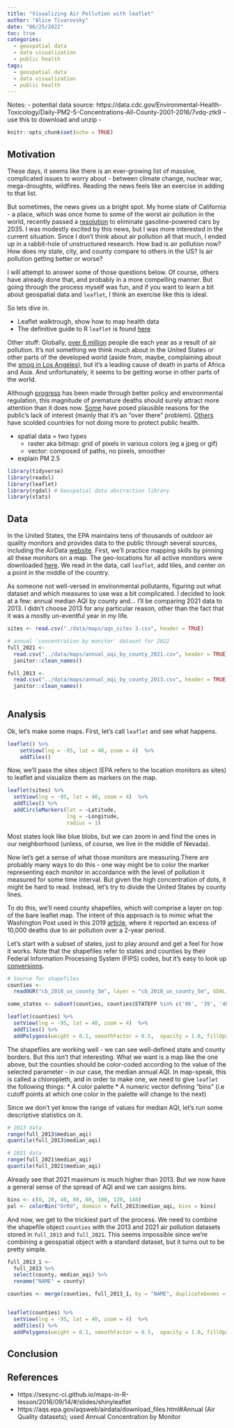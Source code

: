 ```yaml
---
title: "Visualizing Air Pollution with leaflet"
author: "Alice Tivarovsky"
date: "06/25/2022"
toc: true
categories:
  - geospatial data
  - data visualization
  - public health
tags:
  - geospatial data
  - data visualization
  - public health
---
```


Notes: 
- potential data source: https://data.cdc.gov/Environmental-Health-Toxicology/Daily-PM2-5-Concentrations-All-County-2001-2016/7vdq-ztk9
- use this to download and unzip
- 

```r
knitr::opts_chunk$set(echo = TRUE)
```

## Motivation

These days, it seems like there is an ever-growing list of massive, complicated issues to worry about - between climate change, nuclear war, mega-droughts, wildfires. Reading the news feels like an exercise in adding to that list. 

But sometimes, the news gives us a bright spot. My home state of California - a place, which was once home to some of the worst air pollution in the world, recently passed a [resolution](https://www.reuters.com/business/autos-transportation/tesla-says-california-should-toughen-ev-requirements-2022-08-25/) to eliminate gasoline-powered cars by 2035. I was modestly excited by this news, but I was more interested in the current situation. Since I don't think about air pollution all that much, I ended up in a rabbit-hole of unstructured research. How bad is air pollution now? How does my state, city, and county compare to others in the US? Is air pollution getting better or worse? 

I will attempt to answer some of those questions below. Of course, others have already done that, and probably in a more compelling manner. But going through the process myself was fun, and if you want to learn a bit about geospatial data and `leaflet`, I think an exercise like this is ideal. 

So lets dive in. 

- Leaflet walktrough, show how to map health data
- The definitive guide to R `leaflet` is found [here](https://rstudio.github.io/leaflet/)

Other stuff: 
Globally, [over 6 million](https://ourworldindata.org/air-pollution) people die each year as a result of air pollution. It's not something we think much about in the United States or other parts of the developed world (aside from, maybe, complaining about the [smog in Los Angeles](https://www.latimes.com/local/la-me-air-pollution-0428-pictures-photogallery.html)), but it's a leading cause of death in parts of Africa and Asia. And unfortunately, it seems to be getting worse in other parts of the world.  

Although [progress](https://ourworldindata.org/grapher/death-rates-from-air-pollution) has been made through better policy and environmental regulation, this magnitude of premature deaths should surely attract more attention than it does now. [Some](https://www.bloomberg.com/opinion/articles/2021-03-10/air-pollution-kills-far-more-people-than-covid-ever-will#xj4y7vzkg) have posed plausible reasons for the public's lack of interest (mainly that it's an "over there" problem). [Others](https://www.thelancet.com/journals/lanplh/article/PIIS2542-5196(22)00090-0/fulltext) have scolded countries for not doing more to protect public health. 

- spatial data = two types
  - raster aka bitmap: grid of pixels in various colors (eg a jpeg or gif)
  - vector: composed of paths, no pixels, smoother

- explain PM 2.5


```r

library(tidyverse)
library(readxl)
library(leaflet)
library(rgdal) # Geospatial data abstraction library
library(stats)

```


## Data

In the United States, the EPA maintains tens of thousands of outdoor air quality monitors and provides data to the public through several sources, including the AirData [website](https://www.epa.gov/outdoor-air-quality-data). First, we'll practice mapping skills by pinning all these  monitors on a map. The geo-locations for all active monitors were downloaded [here](https://aqs.epa.gov/aqsweb/airdata/download_files.html#Meta). We read in the data, call `leaflet`, add tiles, and center on a point in the middle of the country. 

As someone not well-versed in environmental pollutants, figuring out what dataset and which measures to use was a bit complicated. I decided to look at a few: annual median AQI by county and... I'll be comparing 2021 data to 2013. I didn't choose 2013 for any particular reason, other than the fact that it was a mostly un-eventful year in my life. 


```r
sites <- read.csv("./data/maps/aqs_sites 3.csv", header = TRUE)

# annual 'concentration by monitor' dataset for 2022 
full_2021 <- 
  read.csv("../data/maps/annual_aqi_by_county_2021.csv", header = TRUE) %>% 
  janitor::clean_names()

full_2013 <- 
  read.csv("../data/maps/annual_aqi_by_county_2013.csv", header = TRUE) %>% 
  janitor::clean_names()
  

```

## Analysis

Ok, let's make some maps. First, let's call `leaflet` and see what happens. 
```r

leaflet() %>% 
    setView(lng = -95, lat = 40, zoom = 4)  %>% 
    addTiles() 

```

Now, we'll pass the sites object (EPA refers to the location monitors as sites) to leaflet and visualize them as markers on the map. 
```r

leaflet(sites) %>% 
  setView(lng = -95, lat = 40, zoom = 4)  %>% 
  addTiles() %>% 
  addCircleMarkers(lat = ~Latitude, 
                   lng = ~Longitude, 
                   radius = 1)

```

Most states look like blue blobs, but we can zoom in and find the ones in our neighborhood (unless, of course, we live in the middle of Nevada). 

Now let's get a sense of what those monitors are measuring.There are probably many ways to do this - one way might be to color the marker representing each monitor in accordance with the level of pollution it measured for some time interval. But given the high concentration of dots, it might be hard to read. Instead, let's try to divide the United States by county lines. 

To do this, we'll need county shapefiles, which will comprise a layer on top of the bare leaflet map. The intent of this approach is to mimic what the Washington Post used in this 2019 [article](https://www.washingtonpost.com/business/2019/10/23/air-pollution-is-getting-worse-data-show-more-people-are-dying/), where it reported an excess of 10,000 deaths due to air pollution over a 2-year period. 

Let's start with a subset of states, just to play around and get a feel for how it works. Note that the shapefiles refer to states and counties by their Federal Information Processing System (FIPS) codes, but it's easy to look up [conversions](https://transition.fcc.gov/oet/info/maps/census/fips/fips.txt). 

```r

# Source for shapefiles
counties <- 
  readOGR("cb_2018_us_county_5m", layer = "cb_2018_us_county_5m", GDAL1_integer64_policy = TRUE)

some_states <- subset(counties, counties$STATEFP %in% c('06', '39', '40'))

leaflet(counties) %>% 
  setView(lng = -95, lat = 40, zoom = 4)  %>% 
  addTiles() %>% 
  addPolygons(weight = 0.1, smoothFactor = 0.5,  opacity = 1.0, fillOpacity = 0.2)

```

The shapefiles are working well - we can see well-defined state and county borders. But this isn't that interesting. What we want is a map like the one above, but the counties should be color-coded according to the value of the selected parameter - in our case, the median annual AQI. In map-speak, this is called a chloropleth, and in order to make one, we need to give `leaflet` the following things: 
* A color palette
* A numeric vector defining "bins" (i.e cutoff points at which one color in the palette will change to the next)

Since we don't yet know the range of values for median AQI, let's run some descriptive statistics on it.  

```r

# 2013 data
range(full_2013$median_aqi)
quantile(full_2013$median_aqi)

# 2021 data
range(full_2021$median_aqi)
quantile(full_2021$median_aqi)


```

Already see that 2021 maximum is much higher than 2013. But we now have a general sense of the spread of AQI and we can assigns bins. 

```r
bins <- c(0, 20, 40, 60, 80, 100, 120, 140)
pal <- colorBin("OrRd", domain = full_2013$median_aqi, bins = bins)

```

And now, we get to the trickiest part of the process. We need to combine the shapefile object `counties` with the 2013 and 2021 air pollution datasets stored in `full_2013` and `full_2021`. This seems impossible since we're combining a geospatial object with a standard dataset, but it turns out to be pretty simple. 

```r

full_2013_1 <- 
  full_2013 %>% 
  select(county, median_aqi) %>% 
  rename("NAME" = county)

counties <- merge(counties, full_2013_1, by = "NAME", duplicateGeoms = TRUE)


leaflet(counties) %>% 
  setView(lng = -95, lat = 40, zoom = 4)  %>% 
  addTiles() %>% 
  addPolygons(weight = 0.1, smoothFactor = 0.5,  opacity = 1.0, fillOpacity = 0.2, fillColor = ~pal(counties$median_aqi))


```


## Conclusion


## References

- https://sesync-ci.github.io/maps-in-R-lesson/2016/09/14/#/slides/shinyleaflet
- https://aqs.epa.gov/aqsweb/airdata/download_files.html#Annual (Air Quality datasets); used Annual Concentration by Monitor

